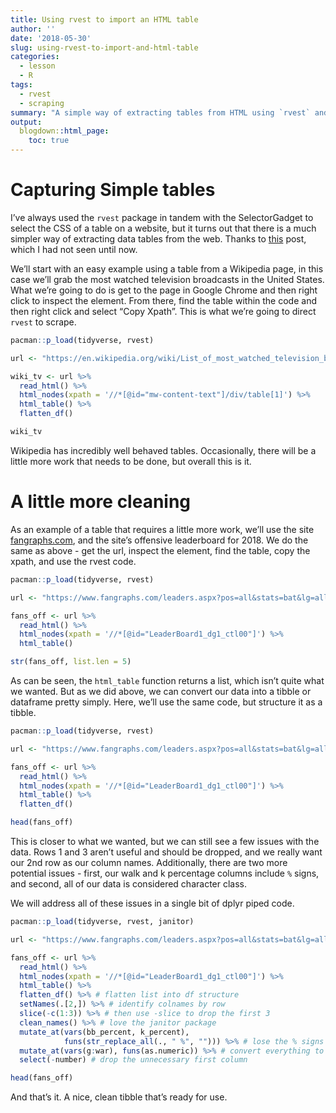 ```yaml
---
title: Using rvest to import an HTML table
author: ''
date: '2018-05-30'
slug: using-rvest-to-import-and-html-table
categories:
  - lesson
  - R
tags:
  - rvest
  - scraping
summary: "A simple way of extracting tables from HTML using `rvest` and Developer Tools"
output:
  blogdown::html_page:
    toc: true
---
```


# Capturing Simple tables

I've always used the `rvest` package in tandem with the SelectorGadget to select the CSS of a table on a website, but it turns out that there is a much simpler way of extracting data tables from the web. Thanks to [this]("https://www.r-bloggers.com/using-rvest-to-scrape-an-html-table/"){target="_blank"} post, which I had not seen until now. 

We'll start with an easy example using a table from a Wikipedia page, in this case we'll grab the most watched television broadcasts in the United States. What we're going to do is get to the page in Google Chrome and then right click to inspect the element. From there, find the table within the code and then right click and select "Copy Xpath". This is what we're going to direct `rvest` to scrape.   

```r
pacman::p_load(tidyverse, rvest)

url <- "https://en.wikipedia.org/wiki/List_of_most_watched_television_broadcasts_in_the_United_States"

wiki_tv <- url %>%
  read_html() %>%
  html_nodes(xpath = '//*[@id="mw-content-text"]/div/table[1]') %>%
  html_table() %>%
  flatten_df()

wiki_tv

```

Wikipedia has incredibly well behaved tables. Occasionally, there will be a little more work that needs to be done, but overall this is it. 

# A little more cleaning

As an example of a table that requires a little more work, we'll use the site [fangraphs.com]("https://www.fangraphs.com/"), and the site's offensive leaderboard for 2018. We do the same as above - get the url, inspect the element, find the table, copy the xpath, and use the rvest code.

```r
pacman::p_load(tidyverse, rvest)

url <- "https://www.fangraphs.com/leaders.aspx?pos=all&stats=bat&lg=all&qual=y&type=8&season=2018&month=0&season1=2018&ind=0"

fans_off <- url %>%
  read_html() %>%
  html_nodes(xpath = '//*[@id="LeaderBoard1_dg1_ctl00"]') %>%
  html_table()

str(fans_off, list.len = 5)

```

As can be seen, the `html_table` function returns a list, which isn't quite what we wanted. But as we did above, we can convert our data into a tibble or dataframe pretty simply. Here, we'll use the same code, but structure it as a tibble. 

```r
pacman::p_load(tidyverse, rvest)

url <- "https://www.fangraphs.com/leaders.aspx?pos=all&stats=bat&lg=all&qual=y&type=8&season=2018&month=0&season1=2018&ind=0"

fans_off <- url %>%
  read_html() %>%
  html_nodes(xpath = '//*[@id="LeaderBoard1_dg1_ctl00"]') %>%
  html_table() %>%
  flatten_df()

head(fans_off)

```

This is closer to what we wanted, but we can still see a few issues with the data. Rows 1 and 3 aren't useful and should be dropped, and we really want our 2nd row as our column names. Additionally, there are two more potential issues - first, our walk and k percentage columns include `%` signs, and second, all of our data is considered character class.  

We will address all of these issues in a single bit of dplyr piped code. 
 
```r
pacman::p_load(tidyverse, rvest, janitor)

url <- "https://www.fangraphs.com/leaders.aspx?pos=all&stats=bat&lg=all&qual=y&type=8&season=2018&month=0&season1=2018&ind=0"

fans_off <- url %>%
  read_html() %>%
  html_nodes(xpath = '//*[@id="LeaderBoard1_dg1_ctl00"]') %>%
  html_table() %>%
  flatten_df() %>% # flatten list into df structure
  setNames(.[2,]) %>% # identify colnames by row
  slice(-c(1:3)) %>% # then use -slice to drop the first 3 
  clean_names() %>% # love the janitor package
  mutate_at(vars(bb_percent, k_percent), 
            funs(str_replace_all(., " %", ""))) %>% # lose the % signs
  mutate_at(vars(g:war), funs(as.numeric)) %>% # convert everything to numeric
  select(-number) # drop the unnecessary first column

head(fans_off)

```

And that's it. A nice, clean tibble that's ready for use. 